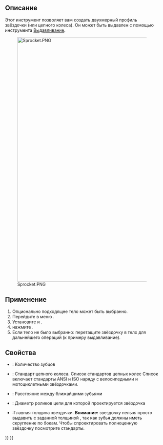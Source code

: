 <languages/>

<div class="mw-translate-fuzzy">
{{Docnav/ru
|[[PartDesign_Migrate/ru|Миграция]]
|[[PartDesign_InvoluteGear/ru|Шестерня с эвольвентным профилем]]
|[[PartDesign_Workbench/ru|Верстак PartDesign]]
|IconL=PartDesign_Migrate.svg
|IconR=PartDesign_InternalExternalGear.svg
|IconC=Workbench_PartDesign.svg
}}
</div>

{{GuiCommand/ru
|Name/ru=Цепное колесо (звёздочка)
|Name=PartDesign_Sprocket
|MenuLocation=Part Design → Цепное колесо (звёздочка)
|Workbenches=[[PartDesign_Workbench/ru|PartDesign]]
|Version=0.19
}}

<span id="Description"></span>
== Описание == 

Этот инструмент позволяет вам создать двухмерный профиль звёздочки (или цепного колеса). Он может быть выдавлен с помощью инструмента [[PartDesign_Pad/ru|Выдавливание]].

[[File:Sprocket.PNG|800px]]

<span id="Usage"></span>
==Применение== 

<div class="mw-translate-fuzzy">
# Опционально подходящее тело может быть выбранно.
# Перейдите в меню {{MenuCommand|Part Design → [[File:PartDesign_Sprocket.svg|16px]] Цепное колесо (звёздочка)...}}.
# Установите {{PropertyData|Количество зубцов}} и {{PropertyData|Стандарт цепного колеса}}.
# нажмите {{Button|OK}}.
# Если тело не было выбранно: перетащите звёздочку в тело для дальнейшего операций (к примеру выдавливание).
</div>

<span id="Properties"></span>
== Свойства ==

* {{PropertyData|Количество зубцов}}: Количество зубцов
* {{PropertyData|Стандарт цепного колеса}}: Стандарт цепного колеса. Список стандартов цепных колес {{Version|0.20}} Список включает стандарты ANSI и ISO наряду с велосипедными и мотоциклетными звёздочками.
* {{PropertyData|Шаг цепи}}: Расстояние между ближайшими зубьями
* {{PropertyData|Диаметр ролика цепи}}: Диаметр роликов цепи для которой проектируется звёздочка
* {{PropertyData|Толщина}}:Главная толщина звездочки. '''Внимание:''' звездочку нельзя просто выдавить с заданной толщиной , так как зубья должны иметь скругление по бокам. Чтобы спроектировать полноценную звёздочку посмотрите стандарты. {{Version|0.20}}


<div class="mw-translate-fuzzy">
{{Docnav/ru
|[[PartDesign_Migrate/ru|Миграция]]
|[[PartDesign_InvoluteGear/ru|Шестерня с эвольвентным профилем]]
|[[PartDesign_Workbench/ru|Верстак PartDesign]]
|IconL=PartDesign_Migrate.svg
|IconR=PartDesign_InternalExternalGear.svg
|IconC=Workbench_PartDesign.svg
}}
</div>

{{PartDesign Tools navi{{#translation:}}}}
{{Userdocnavi{{#translation:}}}}